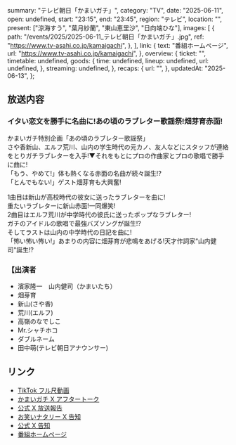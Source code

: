   summary: "テレビ朝日「かまいガチ」",
  category: "TV",
  date: "2025-06-11",
  open: undefined,
  start: "23:15",
  end: "23:45",
  region: "テレビ",
  location: "",
  present: ["涼海すう", "葉月紗蘭", "東山恵里沙", "日向端ひな"],
  images: [
    {
      path: "/events/2025/2025-06-11_テレビ朝日「かまいガチ」.jpg",
      ref: "https://www.tv-asahi.co.jp/kamaigachi",
    },
  ],
  link: {
    text: "番組ホームページ",
    url: "https://www.tv-asahi.co.jp/kamaigachi",
  },
  overview: {
    ticket: "",
    timetable: undefined,
    goods: {
      time: undefined,
      lineup: undefined,
      url: undefined,
    },
    streaming: undefined,
  },
  recaps: {
    url: "",
  },
  updatedAt: "2025-06-13",
};

## 放送内容

### イタい恋文を勝手に名曲に!あの頃のラブレター歌謡祭!畑芽育赤面!

かまいガチ特別企画「あの頃のラブレター歌謡祭」<br />
さや香新山、エルフ荒川、山内の学生時代の元カノ、友人などにスタッフが連絡をとりガチラブレターを入手!▼それをもとにプロの作曲家とプロの歌唱で勝手に曲に!<br />
「もう、やめて!」体も熱くなる赤面の名曲が続々誕生!?<br/>
「とんでもない!」ゲスト畑芽育も大興奮!<br/>

1曲目は新山が高校時代の彼女に送ったラブレターを曲に!<br/>
重たいラブレターに新山赤面!一同爆笑!<br/>
2曲目はエルフ荒川が中学時代の彼氏に送ったポップなラブレター!<br/>
ガチのアイドルの歌唱で最強バズソングが誕生!?<br/>
そしてラストは山内の中学時代の日記を曲に!<br/>
「怖い怖い怖い!」あまりの内容に畑芽育が悲鳴をあげる!天才作詞家“山内健司"誕生!?<br/>

### 【出演者

- 濱家隆一　山内健司（かまいたち）
- 畑芽育
- 新山(さや香)
- 荒川(エルフ)
- 高嶺のなでしこ
- Mr.シャチホコ
- ダブルネーム
- 田中萌(テレビ朝日アナウンサー)

## リンク

- [TikTok フル尺動画](https://www.tiktok.com/@_kamaigachi_/video/7514893483400858888)
- [かまいガチ X アフタートーク](https://x.com/kamaigachi/status/1933458398793904207)
- [公式 X 放送報告](https://x.com/takanenofficial/status/1932815114732020171)
- [お笑いナタリー X 告知](https://x.com/owarai_natalie/status/1932649067085181288)
- [公式 X 告知](https://x.com/takanenofficial/status/1930406713901101328)
- [番組ホームページ](https://www.tv-asahi.co.jp/kamaigachi)
